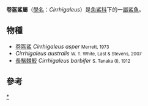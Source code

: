 {{Automatic taxobox
| taxon = Cirrhigaleus
| name = 卷盔鯊屬
| image = Cirrhigaleus asper.JPG
| image_width = 250px
| image_caption = [[卷盔鯊|卷盔鯊]]（''Cirrhigaleus asper''）
| authority = Tanaka, 1912
}}

'''卷盔鯊屬'''（[[學名|學名]]：''Cirrhigaleus''）是[[角鯊科|角鯊科]]下的一[[屬|屬]][[鯊魚|鯊魚]]。

==物種==
*[[卷盔鯊|卷盔鯊]] ''Cirrhigaleus asper'' <small>Merrett, 1973</small>
* ''Cirrhigaleus australis'' <small>W. T. White, Last & Stevens, 2007</small>
*[[長鬚棘鮫|長鬚棘鮫]] ''Cirrhigaleus barbifer'' <small>S. Tanaka (I), 1912</small>
==參考==
{{reflist}}
{{Taxonbar|from=Q139320}}

[[Category:卷盔鯊屬|*]]